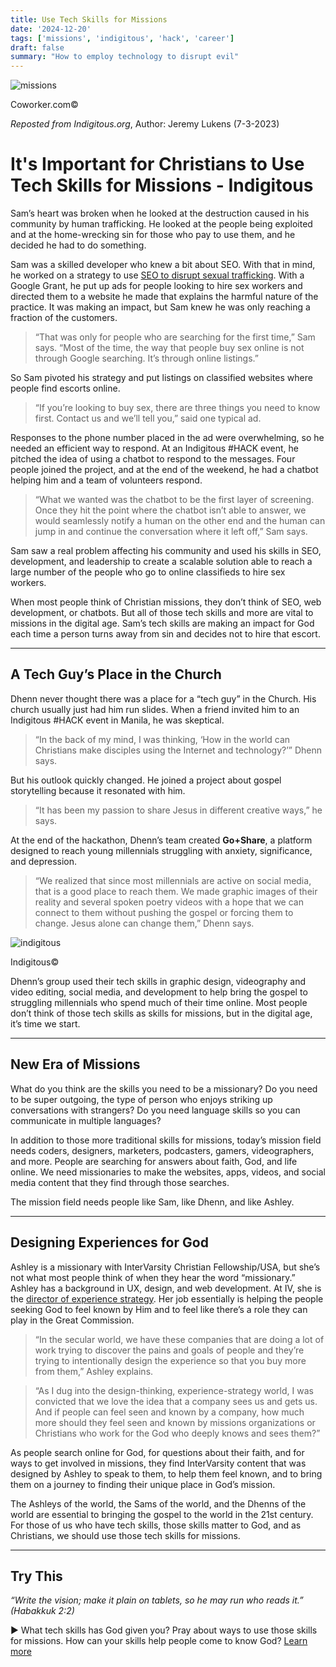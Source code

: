 ```yaml
---
title: Use Tech Skills for Missions
date: '2024-12-20'
tags: ['missions', 'indigitous', 'hack', 'career']
draft: false
summary: "How to employ technology to disrupt evil"
---
```


<div style={{ textAlign: "center" }}>
  <img src="/static/images/travel.png" alt="missions" />
  <p>Coworker.com©</p>
</div>

<em>Reposted from Indigitous.org</em>, Author: Jeremy Lukens (7-3-2023)<br />

# It's Important for Christians to Use Tech Skills for Missions - Indigitous

Sam’s heart was broken when he looked at the destruction caused in his community by human trafficking. He looked at the people being exploited and at the home-wrecking sin for those who pay to use them, and he decided he had to do something.

Sam was a skilled developer who knew a bit about SEO. With that in mind, he worked on a strategy to use [SEO to disrupt sexual trafficking](https://indigitous.org/article/hackathon-creates-chatbot-to-disrupt-human-trafficking/). With a Google Grant, he put up ads for people looking to hire sex workers and directed them to a website he made that explains the harmful nature of the practice. It was making an impact, but Sam knew he was only reaching a fraction of the customers.

> “That was only for people who are searching for the first time,” Sam says. “Most of the time, the way that people buy sex online is not through Google searching. It’s through online listings.” 

So Sam pivoted his strategy and put listings on classified websites where people find escorts online.  

> “If you’re looking to buy sex, there are three things you need to know first. Contact us and we’ll tell you,” said one typical ad.

Responses to the phone number placed in the ad were overwhelming, so he needed an efficient way to respond. At an Indigitous #HACK event, he pitched the idea of using a chatbot to respond to the messages. Four people joined the project, and at the end of the weekend, he had a chatbot helping him and a team of volunteers respond.

> “What we wanted was the chatbot to be the first layer of screening. Once they hit the point where the chatbot isn’t able to answer, we would seamlessly notify a human on the other end and the human can jump in and continue the conversation where it left off,” Sam says.

Sam saw a real problem affecting his community and used his skills in SEO, development, and leadership to create a scalable solution able to reach a large number of the people who go to online classifieds to hire sex workers. 

When most people think of Christian missions, they don’t think of SEO, web development, or chatbots. But all of those tech skills and more are vital to missions in the digital age. Sam’s tech skills are making an impact for God each time a person turns away from sin and decides not to hire that escort. 

---

## A Tech Guy’s Place in the Church

Dhenn never thought there was a place for a “tech guy” in the Church. His church usually just had him run slides. When a friend invited him to an Indigitous #HACK event in Manila, he was skeptical.  

> “In the back of my mind, I was thinking, ‘How in the world can Christians make disciples using the Internet and technology?’” Dhenn says.

But his outlook quickly changed. He joined a project about gospel storytelling because it resonated with him.  

> “It has been my passion to share Jesus in different creative ways,” he says.  

At the end of the hackathon, Dhenn’s team created **Go+Share**, a platform designed to reach young millennials struggling with anxiety, significance, and depression.  

> “We realized that since most millennials are active on social media, that is a good place to reach them. We made graphic images of their reality and several spoken poetry videos with a hope that we can connect to them without pushing the gospel or forcing them to change. Jesus alone can change them,” Dhenn says.

<div style={{ textAlign: "center" }}>
  <img src="/static/images/indigitious.png" alt="indigitous" />
  <p>Indigitous©</p>
</div>

Dhenn’s group used their tech skills in graphic design, videography and video editing, social media, and development to help bring the gospel to struggling millennials who spend much of their time online. Most people don’t think of those tech skills as skills for missions, but in the digital age, it’s time we start.

---

## New Era of Missions

What do you think are the skills you need to be a missionary? Do you need to be super outgoing, the type of person who enjoys striking up conversations with strangers? Do you need language skills so you can communicate in multiple languages? 

In addition to those more traditional skills for missions, today’s mission field needs coders, designers, marketers, podcasters, gamers, videographers, and more. People are searching for answers about faith, God, and life online. We need missionaries to make the websites, apps, videos, and social media content that they find through those searches. 

The mission field needs people like Sam, like Dhenn, and like Ashley.

---

## Designing Experiences for God

Ashley is a missionary with InterVarsity Christian Fellowship/USA, but she’s not what most people think of when they hear the word “missionary.” Ashley has a background in UX, design, and web development. At IV, she is the [director of experience strategy](https://www.youtube.com/watch?v=VQngh_cp1uo). Her job essentially is helping the people seeking God to feel known by Him and to feel like there’s a role they can play in the Great Commission.  

> “In the secular world, we have these companies that are doing a lot of work trying to discover the pains and goals of people and they’re trying to intentionally design the experience so that you buy more from them,” Ashley explains.  

> “As I dug into the design-thinking, experience-strategy world, I was convicted that we love the idea that a company sees us and gets us. And if people can feel seen and known by a company, how much more should they feel seen and known by missions organizations or Christians who work for the God who deeply knows and sees them?”  

As people search online for God, for questions about their faith, and for ways to get involved in missions, they find InterVarsity content that was designed by Ashley to speak to them, to help them feel known, and to bring them on a journey to finding their unique place in God’s mission.  

The Ashleys of the world, the Sams of the world, and the Dhenns of the world are essential to bringing the gospel to the world in the 21st century. For those of us who have tech skills, those skills matter to God, and as Christians, we should use those tech skills for missions. 

---

## Try This

<em>“Write the vision; make it plain on tablets, so he may run who reads it.” (Habakkuk 2:2)</em>

► What tech skills has God given you? Pray about ways to use those skills for missions. How can your skills help people come to know God? <a href="https://indigitous.org/" class="text-primary-500 hover:text-primary-600 dark:hover:text-primary-400">Learn more</a>
